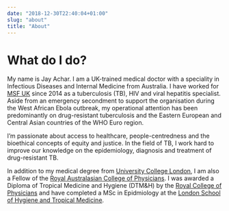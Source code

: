 ```yaml
---
date: "2018-12-30T22:40:04+01:00"
slug: "about"
title: "About"
---
```

# What do I do?

My name is Jay Achar. I am a UK-trained medical doctor with a speciality in Infectious Diseases and Internal Medicine from Australia. I have worked for [MSF UK](http://www.msf.org.uk) since 2014 as a tuberculosis (TB), HIV and viral hepatitis specialist. Aside from an emergency secondment to support the organisation during the West African Ebola outbreak, my operational attention has been predominantly on drug-resistant tuberculosis and the Eastern European and Central Asian  countries of the WHO Euro region. 

I'm passionate about access to healthcare, people-centredness and the bioethical concepts of equity and justice. In the field of TB, I work hard to improve our knowledge on the epidemiology, diagnosis and treatment of drug-resistant TB. 

In addition to my medical degree from [University College London](http://www.ucl.ac.uk), I am also a Fellow of the [Royal Australasian College of  Physicians](https://www.racp.edu.au). I was awarded a Diploma of Tropical Medicine and Hygiene (DTM&H) by the [Royal College of Physicians](https://www.rcplondon.ac.uk) and have completed a MSc in Epidmiology at the [London School of Hygiene and Tropical Medicine](http://www.lshtm.ac.uk). 

